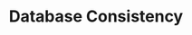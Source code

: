 ---
id: "sd_tf_easy_013"
questionType: "TRUE_FALSE"
title: "Database Consistency"
statement: "Consistency ensures that data remains accurate across the system."
difficulty: "EASY"
category: "System Design"
correctAnswer: true
explanation: "Consistency guarantees that all users see the same data at the same time."
---